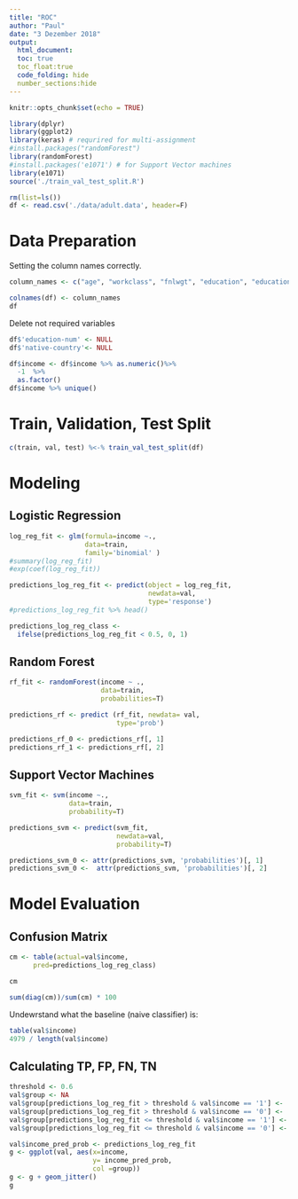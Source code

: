 ---
title: "ROC"
author: "Paul"
date: "3 Dezember 2018"
output: 
  html_document:
  toc: true
  toc_float:true
  code_folding: hide
  number_sections:hide
---

```{r setup, include=FALSE}
knitr::opts_chunk$set(echo = TRUE)
```

```{r}
library(dplyr)
library(ggplot2)
library(keras) # requrired for multi-assignment
#install.packages("randomForest")
library(randomForest)
#install.packages('e1071') # for Support Vector machines
library(e1071)
source('./train_val_test_split.R')
```



```{r}
rm(list=ls())
df <- read.csv('./data/adult.data', header=F)
```

# Data Preparation
Setting the column names correctly.

```{r}
column_names <- c("age", "workclass", "fnlwgt", "education", "education-num", "marital_status", "occupation", "relationship", "race", "sex", "capital_gain", "capital_loss", "hours_per_week", "native-country", "income")

colnames(df) <- column_names
df
```

Delete not required variables

```{r}
df$'education-num' <- NULL
df$'native-country'<- NULL
```


```{r}
df$income <- df$income %>% as.numeric()%>%
  -1  %>%
  as.factor()
df$income %>% unique()
```

# Train, Validation, Test Split

```{r}
c(train, val, test) %<-% train_val_test_split(df)
```


# Modeling

## Logistic Regression
```{r}
log_reg_fit <- glm(formula=income ~., 
                   data=train, 
                   family='binomial' )
#summary(log_reg_fit)
#exp(coef(log_reg_fit))
```

```{r}
predictions_log_reg_fit <- predict(object = log_reg_fit,
                                   newdata=val,
                                   type='response')
#predictions_log_reg_fit %>% head()

predictions_log_reg_class <- 
  ifelse(predictions_log_reg_fit < 0.5, 0, 1)
```


## Random Forest

```{r}
rf_fit <- randomForest(income ~ .,
                       data=train,
                       probabilities=T)

predictions_rf <- predict (rf_fit, newdata= val,
                           type='prob')
```

```{r}
predictions_rf_0 <- predictions_rf[, 1]
predictions_rf_1 <- predictions_rf[, 2]
```


## Support Vector Machines

```{r}
svm_fit <- svm(income ~.,
               data=train,
               probability=T)

predictions_svm <- predict(svm_fit, 
                           newdata=val,
                           probability=T)

predictions_svm_0 <- attr(predictions_svm, 'probabilities')[, 1]
predictions_svm_0 <-  attr(predictions_svm, 'probabilities')[, 2]
```


# Model Evaluation

## Confusion Matrix

```{r}
cm <- table(actual=val$income,
      pred=predictions_log_reg_class)

cm
```

```{r}
sum(diag(cm))/sum(cm) * 100
```


Undewrstand what the baseline (naive classifier) is:

```{r}
table(val$income)
4979 / length(val$income)
```

## Calculating TP, FP, FN, TN

```{r}
threshold <- 0.6
val$group <- NA
val$group[predictions_log_reg_fit > threshold & val$income == '1'] <- 'TP'
val$group[predictions_log_reg_fit > threshold & val$income == '0'] <- 'FP'
val$group[predictions_log_reg_fit <= threshold & val$income == '1'] <- 'FN'
val$group[predictions_log_reg_fit <= threshold & val$income == '0'] <- 'TN'
```

```{r}
val$income_pred_prob <- predictions_log_reg_fit
g <- ggplot(val, aes(x=income, 
                     y= income_pred_prob, 
                     col =group))
g <- g + geom_jitter()
g
```






